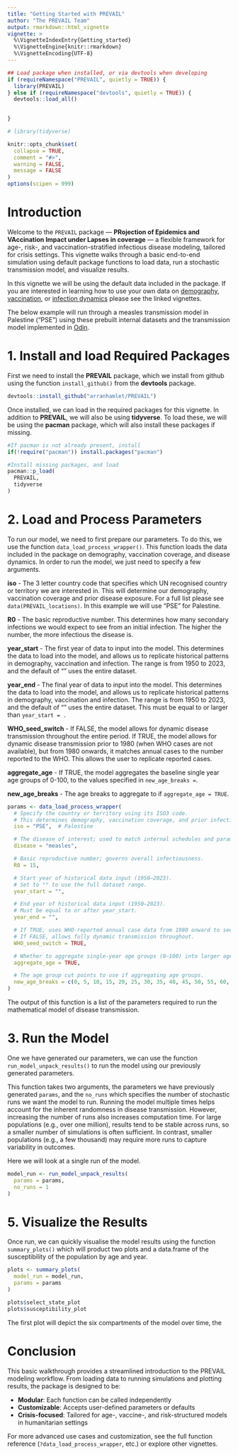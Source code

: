 ```yaml
---
title: "Getting Started with PREVAIL"
author: "The PREVAIL Team"
output: rmarkdown::html_vignette
vignette: >
  %\VignetteIndexEntry{Getting_started}
  %\VignetteEngine{knitr::rmarkdown}
  %\VignetteEncoding{UTF-8}
---
```


```r
## Load package when installed, or via devtools when developing
if (requireNamespace("PREVAIL", quietly = TRUE)) {
  library(PREVAIL)
} else if (requireNamespace("devtools", quietly = TRUE)) {
  devtools::load_all()

  
}

# library(tidyverse)

knitr::opts_chunk$set(
  collapse = TRUE,
  comment = "#>",
  warning = FALSE,
  message = FALSE
)
options(scipen = 999)
```

# Introduction

Welcome to the `PREVAIL` package — **PRojection of Epidemics and VAccination Impact under Lapses in coverage** — a flexible framework for age-, risk-, and vaccination-stratified infectious disease modeling, tailored for crisis settings. This vignette walks through a basic end-to-end simulation using default package functions to load data, run a stochastic transmission model, and visualize results.

In this vignette we will be using the default data included in the package. If you are interested in learning how to use your own data on [demography](), [vaccination](), or [infection dynamics]() please see the linked vignettes.

The below example will run through a measles transmission model in Palestine ("PSE") using these prebuilt internal datasets and the transmission model implemented in [Odin](https://mrc-ide.github.io/odin2/).

# 1. Install and load Required Packages

First we need to install the **PREVAIL** package, which we install from github using the function `install_github()` from the **devtools** package.

```r
devtools::install_github("arranhamlet/PREVAIL")
```

Once installed, we can load in the required packages for this vignette. In addition to **PREVAIL**, we will also be using **tidyverse**. To load these, we will be using the **pacman** package, which will also install these packages if missing.

```r
#If pacman is not already present, install
if(!require("pacman")) install.packages("pacman")

#Install missing packages, and load 
pacman::p_load(
  PREVAIL,
  tidyverse
)

```

# 2. Load and Process Parameters

To run our model, we need to first prepare our parameters. To do this, we use the function `data_load_process_wrapper()`. This function loads the data included in the package on demography, vaccination coverage, and disease dynamics. In order to run the model, we just need to specify a few arguments.

**iso** - The 3 letter country code that specifies which UN recognised country or territory we are interested in. This will determine our demography, vaccination coverage and prior disease exposure. For a full list please see `data(PREVAIL_locations)`. In this example we will use "PSE" for Palestine.

**R0** - The basic reproductive number. This determines how many secondary infections we would expect to see from an initial infection. The higher the number, the more infectious the disease is.

**year_start** - The first year of data to input into the model. This determines the data to load into the model, and allows us to replicate historical patterns in demography, vaccination and infection. The range is from 1950 to 2023, and the default of "" uses the entire dataset.

**year_end** - The final year of data to input into the model. This determines the data to load into the model, and allows us to replicate historical patterns in demography, vaccination and infection. The range is from 1950 to 2023, and the default of "" uses the entire dataset. This must be equal to or larger than `year_start = .`

**WHO_seed_switch** - If FALSE, the model allows for dynamic disease transmission throughout the entire period. If TRUE, the model allows for dynamic disease transmission prior to 1980 (when WHO cases are not available), but from 1980 onwards, it matches annual cases to the number reported to the WHO. This allows the user to replicate reported cases.

**aggregate_age** - If TRUE, the model aggregates the baseline single year age groups of 0-100, to the values specified in `new_age_breaks = `.

**new_age_breaks** - The age breaks to aggregate to if `aggregate_age = TRUE`.


```r
params <- data_load_process_wrapper(
  # Specify the country or territory using its ISO3 code.
  # This determines demography, vaccination coverage, and prior infection.
  iso = "PSE",  # Palestine

  # The disease of interest; used to match internal schedules and parameters.
  disease = "measles",

  # Basic reproductive number; governs overall infectiousness.
  R0 = 15,

  # Start year of historical data input (1950–2023).
  # Set to "" to use the full dataset range.
  year_start = "",

  # End year of historical data input (1950–2023).
  # Must be equal to or after year_start.
  year_end = "",

  # If TRUE, uses WHO-reported annual case data from 1980 onward to seed the model.
  # If FALSE, allows fully dynamic transmission throughout.
  WHO_seed_switch = TRUE,

  # Whether to aggregate single-year age groups (0–100) into larger age bands.
  aggregate_age = TRUE,

  # The age group cut points to use if aggregating age groups.
  new_age_breaks = c(0, 5, 10, 15, 20, 25, 30, 35, 40, 45, 50, 55, 60, 65, 70, 75, 80, Inf)
)

```

The output of this function is a list of the parameters required to run the mathematical model of disease transmission. 

# 3. Run the Model

One we have generated our parameters, we can use the function `run_model_unpack_results()` to run the model using our previously generated parameters.

This function takes two arguments, the parameters we have previously generated `params`, and the `no_runs` which specifies the number of stochastic runs we want the model to run. Running the model multiple times helps account for the inherent randomness in disease transmission. However, increasing the number of runs also increases computation time. For large populations (e.g., over one million), results tend to be stable across runs, so a smaller number of simulations is often sufficient. In contrast, smaller populations (e.g., a few thousand) may require more runs to capture variability in outcomes.

Here we will look at a single run of the model.

```r
model_run <- run_model_unpack_results(
  params = params,
  no_runs = 1
)
```

# 5. Visualize the Results

Once run, we can quickly visualise the model results using the function `summary_plots()` which will product two plots and a data.frame of the susceptibility of the population by age and year.

```r
plots <- summary_plots(
  model_run = model_run,
  params = params
)

plots$select_state_plot
plots$susceptibility_plot
```

The first plot will depict the six compartments of the model over time, the 


# Conclusion

This basic walkthrough provides a streamlined introduction to the PREVAIL modeling workflow. From loading data to running simulations and plotting results, the package is designed to be:

- **Modular**: Each function can be called independently
- **Customizable**: Accepts user-defined parameters or defaults
- **Crisis-focused**: Tailored for age-, vaccine-, and risk-structured models in humanitarian settings

For more advanced use cases and customization, see the full function reference (`?data_load_process_wrapper`, etc.) or explore other vignettes.
